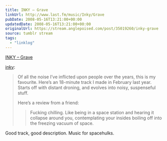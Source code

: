 ```yaml
---
title: INKY – Grave
linkUrl: http://www.last.fm/music/Inky/Grave
pubDate: 2008-05-16T13:21:00+00:00
updatedDate: 2008-05-16T13:21:00+00:00
originalUrl: https://stream.anglepoised.com/post/35019260/inky-grave
source: tumblr stream
tags:
  - "linklog"
---
```


[INKY – Grave][1]

<a href="http://found.boxofjunk.ws/post/34963754">inky</a>:

> Of all the noise I’ve inflicted upon people over the years, this is my favourite. Here’s an 18-minute track I made in February last year. Starts off with distant droning, and evolves into noisy, suspenseful stuff.
>
> Here’s a review from a friend:
>
> > Fucking chilling. Like being in a space station and hearing it collapse around you, contemplating your insides boiling off into the freezing vacuum of space.

Good track, good description. Music for spacehulks.

[1]: http://www.last.fm/music/Inky/Grave
